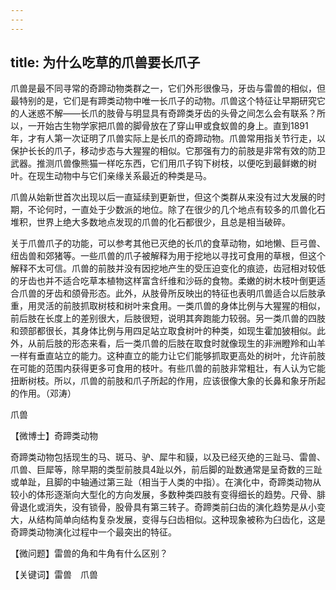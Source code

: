```yaml
---
---
---
```

title: 为什么吃草的爪兽要长爪子
---




爪兽是最不同寻常的奇蹄动物类群之一，它们外形很像马，牙齿与雷兽的相似，但最特别的是，它们是有蹄类动物中唯一长爪子的动物。爪兽这个特征让早期研究它的人迷惑不解——长爪的肢骨与明显具有奇蹄类牙齿的头骨之间怎么会有联系？所以，一开始古生物学家把爪兽的脚骨放在了穿山甲或食蚁兽的身上。直到1891年，才有人第一次证明了爪兽实际上是长爪的奇蹄动物。爪兽常用指关节行走，以保护长长的爪子，移动步态与大猩猩的相似。它那强有力的前肢是非常有效的防卫武器。推测爪兽像熊猫一样吃东西，它们用爪子钩下树枝，以便吃到最鲜嫩的树叶。在现生动物中与它们亲缘关系最近的种类是马。

爪兽从始新世首次出现以后一直延续到更新世，但这个类群从来没有过大发展的时期，不论何时，一直处于少数派的地位。除了在很少的几个地点有较多的爪兽化石堆积，世界上绝大多数地点发现的爪兽的化石都很少，且总是相当破碎。

关于爪兽爪子的功能，可以参考其他已灭绝的长爪的食草动物，如地懒、巨弓兽、纽齿兽和郊猪等。一些爪兽的爪子被解释为用于挖地以寻找可食用的草根，但这个解释不太可信。爪兽的前肢并没有因挖地产生的受压迫变化的痕迹，齿冠相对较低的牙齿也并不适合吃草本植物这样富含纤维和沙砾的食物。柔嫩的树木枝叶倒更适合爪兽的牙齿和颌骨形态。此外，从肢骨所反映出的特征也表明爪兽适合以后肢承重，用灵活的前肢抓取树枝和树叶来食用。一类爪兽的身体比例与大猩猩的相似，前后肢在长度上的差别很大，后肢很短，说明其奔跑能力较弱。另一类爪兽的四肢和颈部都很长，其身体比例与用四足站立取食树叶的种类，如现生霍加狓相似。此外，从前后肢的形态来看，后一类爪兽的后肢在取食时就像现生的非洲瞪羚和山羊一样有垂直站立的能力。这种直立的能力让它们能够抓取更高处的树叶，允许前肢在可能的范围内获得更多可食用的枝叶。有些爪兽的前肢非常粗壮，有人认为它能扭断树枝。所以，爪兽的前肢和爪子所起的作用，应该很像大象的长鼻和象牙所起的作用。（邓涛）

爪兽





【微博士】奇蹄类动物

奇蹄类动物包括现生的马、斑马、驴、犀牛和貘，以及已经灭绝的三趾马、雷兽、爪兽、巨犀等，除早期的类型前肢具4趾以外，前后脚的趾数通常是呈奇数的三趾或单趾，且脚的中轴通过第三趾（相当于人类的中指）。在演化中，奇蹄类动物从较小的体形逐渐向大型化的方向发展，多数种类四肢有变得细长的趋势。尺骨、腓骨退化或消失，没有锁骨，股骨具有第三转子。奇蹄类前臼齿的演化趋势是从小变大，从结构简单向结构复杂发展，变得与臼齿相似。这种现象被称为臼齿化，这是奇蹄类动物演化过程中一个最突出的特征。

【微问题】雷兽的角和牛角有什么区别？

【关键词】雷兽　爪兽
